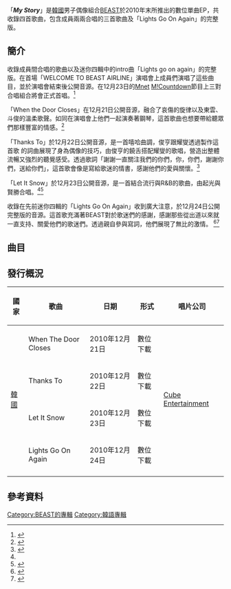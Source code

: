 {{Infobox album <!-- See Wikipedia:WikiProject Albums -->
| Name        = My Story
| Type        = ep
| Longtype    = 
| Artist      = [[BEAST|BEAST]]
| Cover       = <!-- 檔案不存在 MyStory(BEAST).jpg ，可從英文維基百科取得 -->
| Caption     = 
| Released    = 2010年12月21日
| Recorded    = 
| Genre       = [[K-POP|K-POP]]
| Length      = 15:08
| Language    = 韓語
| Label       = [[Cube_Entertainment|Cube Entertainment]]
| Producer    = Hong Shin-seong
| Reviews     = 
| Compiled by = 
| Chronology  = 
| Last album  = ''[[Lights_Go_On_Again|Lights Go On Again]]''<br />(2010)
| This album  = '''''My Story'''''<br />(2010)
| Next album  = ''[[Fiction_and_Fact|Fiction and Fact]]''<br />(2011)
}}

「'''''My Story'''''」是[[韓國|韓國]]男子偶像組合[[BEAST|BEAST]]於2010年末所推出的數位單曲EP，共收錄四首歌曲，包含成員兩兩合唱的三首歌曲及「Lights Go On Again」的完整版。

== 簡介 ==
收錄成員間合唱的歌曲以及迷你四輯中的intro曲「Lights go on again」的完整版。在首場「WELCOME TO BEAST AIRLINE」演唱會上成員們演唱了這些曲目，並於演唱會結束後公開音源。在12月23日的[[Mnet|Mnet]] [[M!_Countdown|M!Countdown]]節目上三對合唱組合將會正式首唱。<ref name="newsen01">{{cite web |url=http://newsen.com/news_view.php?uid=201012220849281002 |title=비스트 듀엣 유닛 23일 ‘엠카’서 최초 공개 - 손에 잡히는 뉴스 눈에 보이는 뉴스 - 뉴스엔 |accessdate=2010-12-22 |language=ko |archive-date=2014-02-22 |archive-url=https://web.archive.org/web/20140222055603/http://newsen.com/news_view.php?uid=201012220849281002 |dead-url=yes }}</ref>

「When the Door Closes」在12月21日公開音源，融合了哀傷的旋律以及東雲、斗俊的溫柔歌聲。如同在演唱會上他們一起演奏著鋼琴，這首歌曲也想要帶給聽眾們那樣豐富的情感。<ref>{{cite web |url=http://newsen.com/news_view.php?uid=201012210906401001 |title=비스트 첫 듀엣유닛 두준-동운, 직접 작사 ‘문이 닫히면’ 공개 - 손에 잡히는 뉴스 눈에 보이는 뉴스 - 뉴스엔 |accessdate=2010-12-22 |language=ko |archive-date=2014-02-22 |archive-url=https://web.archive.org/web/20140222055656/http://newsen.com/news_view.php?uid=201012210906401001 |dead-url=yes }}</ref>

「Thanks To」於12月22日公開音源，是一首嘻哈曲調，俊亨跟耀燮透過製作這首歌 的詞曲展現了身為偶像的技巧，由俊亨的饒舌搭配耀燮的歌唱，營造出整體流暢又強烈的聽覺感受。透過歌詞「謝謝一直關注我們的你們，你，你們，謝謝你們，送給你們」，這首歌會像是寫給歌迷的情書，感謝他們的愛與關懷。<ref>{{cite web |url=http://news.nate.com/view/20101222n04911 |title=비스트 유닛 용준형-양요섭, 힙합곡 ‘Thanks to’ 오늘(22일) 공개 : 네이트 뉴스 |accessdate=2010-12-22 |language=ko |archive-date=2021-02-18 |archive-url=https://web.archive.org/web/20210218080904/https://news.nate.com/view/20101222n04911 |dead-url=no }}</ref> 

「Let It Snow」於12月23日公開音源，是一首結合流行與R&B的歌曲，由起光與賢勝合唱。<ref name="newsen01"/><ref>{{cite web |url=http://news.nate.com/view/20101223n04781 |title='비스트' 이기광-장현승, 듀엣곡 23일 공개 : 네이트 뉴스 |format= |work= |accessdate=2010-12-22 |language=ko |archive-date=2021-03-06 |archive-url=https://web.archive.org/web/20210306063918/https://news.nate.com/view/20101223n04781 |dead-url=no }}</ref>

收錄在先前迷你四輯的「Lights Go On Again」收到廣大注意，於12月24日公開完整版的音源。這首歌充滿著BEAST對於歌迷們的感謝，感謝那些從出道以來就一直支持、關愛他們的歌迷們。透過親自參與寫詞，他們展現了無比的激情。 <ref>{{cite web |url=http://news.nate.com/view/20101224n04579 |title=비스트, 'My Story' 마지막 트랙 공개 : 네이트 뉴스 |format= |work= |accessdate=2010-12-25 | language=ko}}</ref><ref>{{cite web |url=http://news.nate.com/view/20101224n05211 |title=비스트, '마이스토리' 마지막 곡은? : 네이트 뉴스 |format= |work= |accessdate=2010-12-25 | language=ko}}</ref>

==曲目==
{{tracklist
| collapsed       = no
| headline        = 
| extra_column    = 
| total_length    = 15:08

| all_writing     = 
| all_lyrics      = 
| all_music       =

| title1          = '''When The Door Closes'''
| note1           = 문이 닫히면
| writer1         = 
| lyrics1         = [[尹斗俊|尹斗俊]]、[[孫東雲|孫東雲]]
| music1          = Rado
| extra1          = 
| length1         = 3:26

| title2          = '''Thanks To'''
| note2           = 
| writer2         = 
| lyrics2         = [[龍俊亨|龍俊亨]]、[[梁耀燮|梁耀燮]]
| music2          = [[龍俊亨|龍俊亨]]、[[梁耀燮|梁耀燮]]、[[新沙洞老虎|新沙洞老虎]]
| extra2          = 
| length2         = 3:54

| title3          = '''Let It Snow'''
| note3           = 
| writer3         = 
| lyrics3         = [[張賢勝|張賢勝]]、[[李起光|李起光]]
| music3          = 崔奎成
| extra3          = 
| length3         = 4:13

| title4          = Lights Go On Again (Full Version)
| note4           = 
| writer4         =  
| lyrics4         = Hong Seungsung、DA9297,、[[新沙洞老虎|新沙洞老虎]]、[[龍俊亨|龍俊亨]]
| music4          = DA9297、[[新沙洞老虎|新沙洞老虎]]
| extra4          = 
| length4         = 3:35


}}

== 發行概況 ==
{| class="wikitable"
! 國家 !! 歌曲 !!日期 !!形式 !!唱片公司
|-
| rowspan="4"|[[韓國|韓國]] || When The Door Closes|| 2010年12月21日 || 數位下載 || rowspan="4"|[[Cube_Entertainment|Cube Entertainment]]  
|-
|  Thanks To || 2010年12月22日 || 數位下載 
|-
| Let It Snow || 2010年12月23日 || 數位下載  
|-
| Lights Go On Again || 2010年12月24日 || 數位下載 
|-
|}

==參考資料==
{{reflist}}



{{BEAST}}

[[Category:BEAST的專輯|Category:BEAST的專輯]]
[[Category:韓語專輯|Category:韓語專輯]]